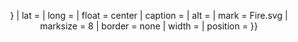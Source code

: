 <div align=center style="padding: 0; margin: 0">{{Location map
|{{{map|USA}}} <!-- default necessary to avoid loop -->
| label    = {{{label|{{{name|}}}}}}
| lat      = {{{lat|<noinclude>39</noinclude>}}}
| long     = {{{long|<noinclude>-98</noinclude>}}}
| float    = center
| caption  = {{{map_caption|}}}
| alt      = {{{map_alt|}}}
| mark     = Fire.svg
| marksize = 8
| border   = none
| width    = {{{map_size|288}}}
| position = {{lc:{{{label_position|}}} }}
}}</div>